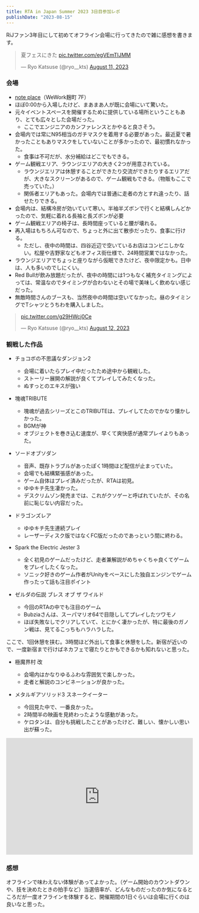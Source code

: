 ```yaml
---
title: RTA in Japan Summer 2023 3日目参加レポ
publishDate: "2023-08-15"
---
```



RiJファン3年目にして初めてオフライン会場に行ってきたので雑に感想を書きます。

<blockquote class="twitter-tweet"><p lang="ja" dir="ltr">夏フェスにきた <a href="https://t.co/egVEmTlJMM">pic.twitter.com/egVEmTlJMM</a></p>&mdash; Ryo Katsuse (@ryo__kts) <a href="https://twitter.com/ryo__kts/status/1690019909181591552?ref_src=twsrc%5Etfw">August 11, 2023</a></blockquote> <script async src="https://platform.twitter.com/widgets.js" charset="utf-8"></script>

### 会場

- [note place](https://place.lp-note.com/)（WeWork麹町 7F）
- ほぼ0:00から入場したけど、まあまあ人が既に会場にいて驚いた。
- 元々イベントスペースを開催するために提供している場所ということもあり、とても広々とした会場だった。
  - ここでエンジニアのカンファレンスとかやると良さそう。
- 会場内では常にN95相当のガチマスクを着用する必要があった。最近夏で暑かったこともありマスクをしていないことが多かったので、最初慣れなかった。
  - 食事は不可だが、水分補給はどこでもできる。
- ゲーム観戦エリア、ラウンジエリアの大きく2つが用意されている。
  - ラウンジエリアは休憩することができたり交流ができたりするエリアだが、大きなスクリーンがあるので、ゲーム観戦もできる。（物販もここで売っていた。）
  - 関係者エリアもあった。会場内では普通に走者の方とすれ違ったり、話せたりできる。
- 会場内は、結構冷房が効いていて寒い。半袖半ズボンで行くと結構しんどかったので、気軽に着れる長袖と長ズボンが必要
- ゲーム観戦エリアの椅子は、長時間座っていると腰が壊れる。
- 再入場はもちろん可なので、ちょっと外に出て散歩だったり、食事に行ける。
  - ただし、夜中の時間は、四谷近辺で空いているお店はコンビニしかない。松屋や吉野家などもオフィス街仕様で、24時間営業ではなかった。
- ラウンジエリアでちょっと座りながら仮眠できたけど、夜中限定かも。日中は、人も多いのでしにくい。
- Red Bullが飲み放題だったが、夜中の時間には1つもなく補充タイミングによっては、常温なのでタイミングが合わないとその場で美味しく飲めない感じだった。
- 無敵時間さんのブースも、当然夜中の時間は空いてなかった。昼のタイミングでTシャツとうちわを購入しました。

<blockquote class="twitter-tweet"><p lang="zxx" dir="ltr"><a href="https://t.co/g29HWcj0Ce">pic.twitter.com/g29HWcj0Ce</a></p>&mdash; Ryo Katsuse (@ryo__kts) <a href="https://twitter.com/ryo__kts/status/1690181561038364672?ref_src=twsrc%5Etfw">August 12, 2023</a></blockquote> <script async src="https://platform.twitter.com/widgets.js" charset="utf-8"></script>


### 観戦した作品

- チョコボの不思議なダンジョン2
  - 会場に着いたらプレイ中だったため途中から観戦した。
  - ストーリー展開の解説が良くてプレイしてみたくなった。
  - ぬすっとのエキスが強い

- 塊魂TRIBUTE
  - 塊魂が過去シリーズとこのTRIBUTEは、プレイしてたのでかなり懐かしかった。
  - BGMが神
  - オブジェクトを巻き込む速度が、早くて爽快感が通常プレイよりもあった。

- ソードオブソダン
  - 音声、既存トラブルがあったぽく1時間ほど配信が止まっていた。
  - 会場でも結構緊張感があった。
  - ゲーム自体はプレイ済みだったが、RTAは初見。
  - ゆゆキチ先生凄かった。
  - デスクリムゾン発売までは、これがクソゲーと呼ばれていたが、その名前に恥じない内容だった。

- ドラゴンズレア
  - ゆゆキチ先生連続プレイ
  - レーザーディスク版ではなくFC版だったのであっという間に終わる。

- Spark the Electric Jester 3
  - 全く初見のゲームだったけど、走者兼解説がめちゃくちゃ良くてゲームをプレイしたくなった。
  - ソニック好きのゲーム作者がUnityをベースにした独自エンジンでゲーム作ったって話も注目ポイント

- ゼルダの伝説 ブレス オブ ザ ワイルド
  - 今回のRTAの中でも注目のゲーム
  - Bubziaさんは、スーパマリオ64で目隠ししてプレイしたツワモノ
  - ほぼ失敗なしでクリアしていて、とにかく凄かったが、特に最後のガノン戦は、見てるこっちもハラハラした。

ここで、1回休憩を挟む。3時間ほど外出して食事と休憩をした。新宿が近いので、一度新宿まで行けばネカフェで寝たりとかもできるかも知れないと思った。

- 極魔界村 改
  - 会場内はかなりゆるふわな雰囲気で楽しかった。
  - 走者と解説のコンビネーションが良かった。

- メタルギアソリッド3 スネークイーター
  - 今回見た中で、一番良かった。
  - 2時間半の映画を見終わったような感動があった。
  - ケロタンは、自分も挑戦したことがあったけど、難しい、懐かしい思い出が蘇った。


<iframe width="100%" height="315" src="https://www.youtube.com/embed/p1qJYLD7O4g" title="YouTube video player" frameborder="0" allow="accelerometer; autoplay; clipboard-write; encrypted-media; gyroscope; picture-in-picture; web-share" allowfullscreen></iframe>


### 感想

オフラインで味わえない体験があってよかった。（ゲーム開始のカウントダウンや、技を決めたときの拍手など）当選倍率が、どんなものだったのか気になるところだが一度オフラインを体験すると、開催期間の1日ぐらいは会場に行くのは良いなと思った。
